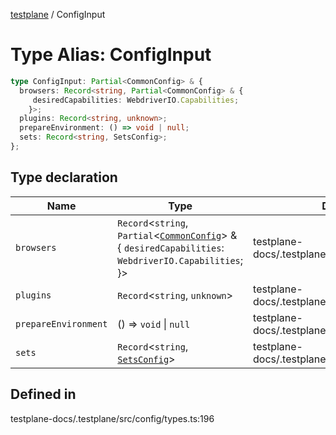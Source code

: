 [testplane](../README.mdx) / ConfigInput

# Type Alias: ConfigInput

```ts
type ConfigInput: Partial<CommonConfig> & {
  browsers: Record<string, Partial<CommonConfig> & {
     desiredCapabilities: WebdriverIO.Capabilities;
    }>;
  plugins: Record<string, unknown>;
  prepareEnvironment: () => void | null;
  sets: Record<string, SetsConfig>;
};
```

## Type declaration

| Name | Type | Defined in |
| ------ | ------ | ------ |
| `browsers` | `Record`\<`string`, `Partial`\<[`CommonConfig`](../interfaces/CommonConfig.mdx)\> & \{ `desiredCapabilities`: `WebdriverIO.Capabilities`; \}\> | testplane-docs/.testplane/src/config/types.ts:197 |
| `plugins` | `Record`\<`string`, `unknown`\> | testplane-docs/.testplane/src/config/types.ts:198 |
| `prepareEnvironment` | () => `void` \| `null` | testplane-docs/.testplane/src/config/types.ts:200 |
| `sets` | `Record`\<`string`, [`SetsConfig`](../interfaces/SetsConfig.mdx)\> | testplane-docs/.testplane/src/config/types.ts:199 |

## Defined in

testplane-docs/.testplane/src/config/types.ts:196
